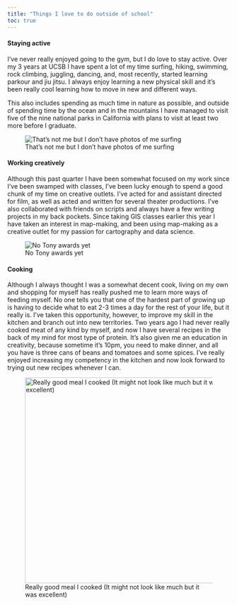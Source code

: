 ```yaml
---
title: "Things I love to do outside of school"
toc: true
---
```


#### Staying active

I've never really enjoyed going to the gym, but I do love to stay active. Over my 3 years at UCSB I have spent a lot of my time surfing, hiking, swimming, rock climbing, juggling, dancing, and, most recently, started learning parkour and jiu jitsu. I always enjoy learning a new physical skill and it's been really cool learning how to move in new and different ways.

This also includes spending as much time in nature as possible, and outside of spending time by the ocean and in the mountains I have managed to visit five of the nine national parks in California with plans to visit at least two more before I graduate.

![That's not me but I don't have photos of me surfing](images/surfing.jpg){.lightbox}

#### Working creatively

Although this past quarter I have been somewhat focused on my work since I've been swamped with classes, I've been lucky enough to spend a good chunk of my time on creative outlets. I've acted for and assistant directed for film, as well as acted and written for several theater productions. I've also collaborated with friends on scripts and always have a few writing projects in my back pockets. Since taking GIS classes earlier this year I have taken an interest in map-making, and been using map-making as a creative outlet for my passion for cartography and data science.

![No Tony awards yet](images/stage.jpg){.lightbox}

#### Cooking

Although I always thought I was a somewhat decent cook, living on my own and shopping for myself has really pushed me to learn more ways of feeding myself. No one tells you that one of the hardest part of growing up is having to decide what to eat 2-3 times a day for the rest of your life, but it really is. I've taken this opportunity, however, to improve my skill in the kitchen and branch out into new territories. Two years ago I had never really cooked meat of any kind by myself, and now I have several recipes in the back of my mind for most type of protein. It's also given me an education in creativity, because sometime it's 10pm, you need to make dinner, and all you have is three cans of beans and tomatoes and some spices. I've really enjoyed increasing my competency in the kitchen and now look forward to trying out new recipes whenever I can.

![Really good meal I cooked (It might not look like much but it was excellent)](images/gallery/Really_good_meal_I_cooked.jpeg){.lightbox width="464"}
